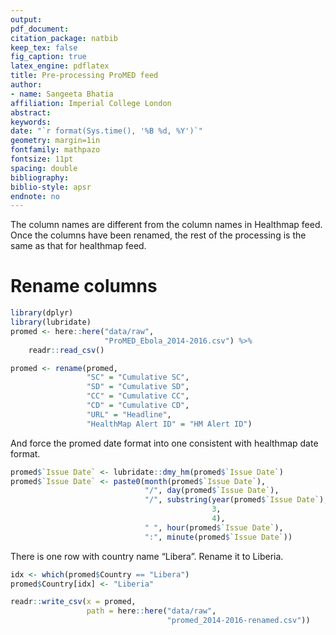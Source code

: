 ```yaml
---
output: 
pdf_document:
citation_package: natbib
keep_tex: false
fig_caption: true
latex_engine: pdflatex
title: Pre-processing ProMED feed
author:
- name: Sangeeta Bhatia
affiliation: Imperial College London
abstract: 
keywords: 
date: "`r format(Sys.time(), '%B %d, %Y')`"
geometry: margin=1in
fontfamily: mathpazo
fontsize: 11pt
spacing: double
bibliography: 
biblio-style: apsr
endnote: no
---
```


The column names are different from the column names in Healthmap
feed. Once the columns have been renamed, the rest of the processing
is the same as that for healthmap feed.

# Rename columns

```r
library(dplyr)
library(lubridate)
promed <- here::here("data/raw",
                     "ProMED_Ebola_2014-2016.csv") %>%
    readr::read_csv()
```



```r

promed <- rename(promed,
                 "SC" = "Cumulative SC",
                 "SD" = "Cumulative SD",
                 "CC" = "Cumulative CC",
                 "CD" = "Cumulative CD",
                 "URL" = "Headline",
                 "HealthMap Alert ID" = "HM Alert ID")
```
And force the promed date format into one consistent with healthmap
date format.

```r
promed$`Issue Date` <- lubridate::dmy_hm(promed$`Issue Date`)
promed$`Issue Date` <- paste0(month(promed$`Issue Date`),
                              "/", day(promed$`Issue Date`),
                              "/", substring(year(promed$`Issue Date`),
                                             3,
                                             4),
                              " ", hour(promed$`Issue Date`),
                              ":", minute(promed$`Issue Date`))
```

There is one row with country name "Libera". Rename it to Liberia.

```r
idx <- which(promed$Country == "Libera")
promed$Country[idx] <- "Liberia"

```
```r
readr::write_csv(x = promed,
                 path = here::here("data/raw",
                                   "promed_2014-2016-renamed.csv"))
```

